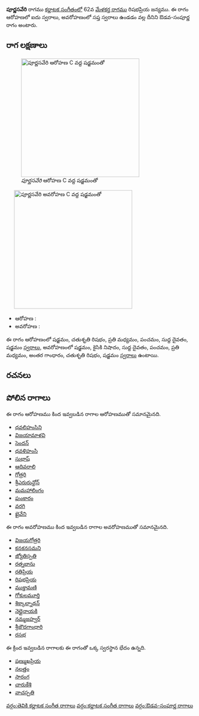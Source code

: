 {{Infobox ragam
	| name          	= పూర్ణసవేరి
	| synonym	    	= 
	| mela          	= 
	| chakra        	= 
	| janaka        	= 
	| type          	= ఔడవ-సంపూర్ణ
	| arohanam      	= {{svaraC|S|R2|M2|P|D1|S'}} 
	| avarohanam    	= {{svaraC|S'|N2|D1|P|M2|G3|R2|S}}
	| jeeva         	=
	| chhaya        	=
	| nyasa         	=
	| vishesha      	= 
	| equivalent  		= 
}}
{{కర్ణాటక సంగీత రాగాలు}}
'''పూర్ణసవేరి''' రాగము [[కర్ణాటక సంగీతం]]లో 62వ [[మేళకర్త రాగము]] రిషభప్రియ జన్యము.  ఈ రాగం ఆరోహణలో ఐదు స్వరాలు, అవరోహణంలో సప్త స్వరాలు ఉండడం వల్ల దీనిని ఔడవ-సంపూర్ణ రాగం అంటారు.


==రాగ లక్షణాలు==
[[Image:purnasaveri_ar_kb2wiki.png|thumb|right|316px|''పూర్ణసవేరి'' ఆరోహణ C వద్ద షడ్జమంతో]]
	[[Image:purnasaveri_av_kb2wiki.png|thumb|right|316px|''పూర్ణసవేరి'' అవరోహణ C వద్ద షడ్జమంతో]]

* ఆరోహణ : {{svaraC|S|R2|M2|P|D1|S'}} 
* అవరోహణ : {{svaraC|S'|N2|D1|P|M2|G3|R2|S}}

ఈ రాగం ఆరోహణంలో షడ్జమం, చతుశృతి రిషభం, ప్రతి మధ్యమం, పంచమం, సుద్ద దైవతం, షడ్జమం [[స్వరాలు]], అవరోహణంలో షడ్జమం, కైసికి నిషాదం, సుద్ద దైవతం, పంచమం, ప్రతి మధ్యమం, అంతర గాంధారం, చతుశృతి రిషభం, షడ్జమం [[స్వరాలు]] ఉంటాయి.

==రచనలు==



==పోలిన రాగాలు==
ఈ రాగం ఆరోహణము కింద ఇవ్వబడిన రాగాల ఆరోహణముతో సమానమైనది.
* [[ధవలిహంసిని]]
* [[విజయామాళవి]]
* [[సెందన్]]
* [[ధవళిహంసి]]
* [[సుభాష్]]
* [[ ఆదివరాలి]]
* [[గోత్రరి]]
* [[ శ్రీఎరురున్డోన్]]
* [[మమహాలింగం]]
* [[పుంకారం]]
* [[వరగి]]
* [[ఖైవేని]]

ఈ రాగం అవరోహణము కింద ఇవ్వబడిన రాగాల అవరోహణముతో సమానమైనది.
* [[విజయగోత్రరి]]
* [[కనకనసమని]]
* [[జ్యోతిస్పతి]]
* [[రత్నబాను]]
* [[రతిప్రియ]]
* [[రిషభప్రియ]]
* [[ముక్తామణి]]
* [[గోకులమూర్తి]]
* [[శిక్కాల్నాథన్]]
* [[నెల్లైనాయకి]]
* [[నమ్మజహ్వర్]]
* [[శ్రీజౌదగాంధారి]]
* [[రసభ]]

ఈ క్రింద ఇవ్వబడిన రాగాలకు ఈ రాగంతో ఒక్క స్వరస్థాన భేదం ఉన్నది.
* [[షణ్ముఖప్రియ]]
* [[నలత్తం]]
* [[సారంగ]]
* [[చారుకేశి]]
* [[వాచస్పతి]]



[[వర్గం:తెవికి కర్ణాటక సంగీత రాగాలు]]
[[వర్గం:కర్ణాటక సంగీత రాగాలు]]
[[వర్గం:ఔడవ-సంపూర్ణ రాగాలు]]